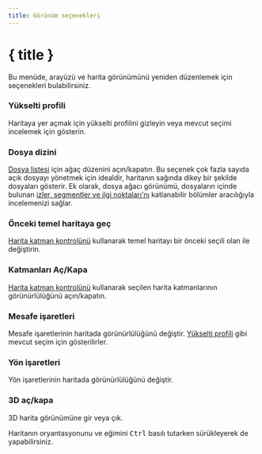 ```yaml
---
title: Görünüm seçenekleri
---
```


<script lang="ts">
</script>

# { title }

Bu menüde, arayüzü ve harita görünümünü yeniden düzenlemek için seçenekleri bulabilirsiniz.

### <ChartArea size="16" class="inline-block" style="margin-bottom: 2px" /> Yükselti profili

Haritaya yer açmak için yükselti profilini gizleyin veya mevcut seçimi incelemek için gösterin.

### <ListTree size="16" class="inline-block" style="margin-bottom: 2px" /> Dosya dizini

[Dosya listesi](../files-and-stats) için ağaç düzenini açın/kapatın.
Bu seçenek çok fazla sayıda açık dosyayı yönetmek için idealdir, haritanın sağında dikey bir şekilde dosyaları gösterir.
Ek olarak, dosya ağacı görünümü, dosyaların içinde bulunan [izler, segmentler ve ilgi noktaları'nı](../gpx) katlanabilir bölümler aracılığıyla incelemenizi sağlar.

### <Map size="16" class="inline-block" style="margin-bottom: 2px" /> Önceki temel haritaya geç

[Harita katman kontrolünü](../map-controls) kullanarak temel haritayı bir önceki seçili olan ile değiştirin.

### <Layers2 size="16" class="inline-block" style="margin-bottom: 2px" /> Katmanları Aç/Kapa

[Harita katman kontrolünü](../map-controls) kullanarak seçilen harita katmanlarının görünürlülüğünü açın/kapatın.

### <Coins size="16" class="inline-block" style="margin-bottom: 2px" /> Mesafe işaretleri

Mesafe işaretlerinin haritada görünürlülüğünü değiştir.
[Yükselti profili](../files-and-stats) gibi mevcut seçim için gösterilirler.

### <Milestone size="16" class="inline-block" style="margin-bottom: 2px" /> Yön işaretleri

Yön işaretlerinin haritada görünürlülüğünü değiştir.

### <Box size="16" class="inline-block" style="margin-bottom: 2px" /> 3D aç/kapa

3D harita görünümüne gir veya çık.

<DocsNote>

Haritanın oryantasyonunu ve eğimini <kbd>Ctrl</kbd> basılı tutarken sürükleyerek de yapabilirsiniz.

</DocsNote>
